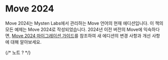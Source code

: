# Move 2024

Move 2024는 Mysten Labs에서 관리하는 Move 언어의 현재 에디션입니다. 이 책의 모든 예제는 Move 2024로 작성되었습니다. 2024년 이전 버전의 Move에 익숙하다면, [Move 2024 마이그레이션 가이드](./../guides/2024-migration-guide)를 참조하여 새 에디션의 변경 사항과 개선 사항에 대해 알아보세요.

{/* 노트 ? */}
